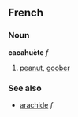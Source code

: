 ==French==
===Noun===
'''cacahuète''' ''f''

# [[peanut]], [[goober]]

===See also===
*[[arachide]] ''f''<!-- unsure if they're synonyms, maybe one is food and one is plant? -->